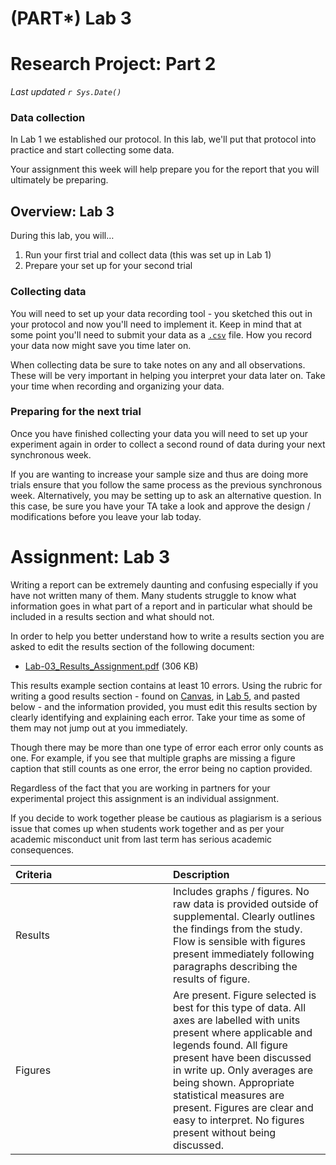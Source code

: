 # (PART\*) Lab 3 {-}

# Research Project: Part 2 {-}

*Last updated `r Sys.Date()`*

### Data collection {-}

In Lab 1 we established our protocol. In this lab, we\'ll put that protocol into practice and start collecting some data.

Your assignment this week will help prepare you for the report that you will ultimately be preparing.

## Overview: Lab 3 {-}

During this lab, you will...

1. Run your first trial and collect data (this was set up in Lab 1)
2. Prepare your set up for your second trial

### Collecting data {-}

You will need to set up your data recording tool - you sketched this out in your protocol and now you\'ll need to implement it. Keep in mind that at some point you\'ll need to submit your data as a <a href="https://ubco-biology.github.io/Procedures-and-Guidelines/glossary#Comma-separated-values-(CSV)-file">`.csv`</a> file. How you record your data now might save you time later on.

When collecting data be sure to take notes on any and all observations. These will be very important in helping you interpret your data later on. Take your time when recording and organizing your data.

### Preparing for the next trial {-}

Once you have finished collecting your data you will need to set up your experiment again in order to collect a second round of data during your next synchronous week.

If you are wanting to increase your sample size and thus are doing more trials ensure that you follow the same process as the previous synchronous week. Alternatively, you may be setting up to ask an alternative question. In this case, be sure you have your TA take a look and approve the design / modifications before you leave your lab today.

# Assignment: Lab 3 {-}

Writing a report can be extremely daunting and confusing especially if you have not written many of them. Many students struggle to know what information goes in what part of a report and in particular what should be included in a results section and what should not.

In order to help you better understand how to write a results section you are asked to edit the results section of the following document:

* [Lab-03_Results_Assignment.pdf](files/lab-3_report/Lab-03_Results_Assignment.pdf) (306 KB)

This results example section contains at least 10 errors. Using the rubric for writing a good results section - found on [Canvas](https://canvas.ubc.ca), in [Lab 5](05-Lab-5#rubric.html), and pasted below - and the information provided, you must edit this results section by clearly identifying and explaining each error. Take your time as some of them may not jump out at you immediately.

Though there may be more than one type of error each error only counts as one. For example, if you see that multiple graphs are missing a figure caption that still counts as one error, the error being no caption provided.

<div class = "flag">
Regardless of the fact that you are working in partners for your experimental project this assignment is an individual assignment.
</div>

If you decide to work together please be cautious as plagiarism is a serious issue that comes up when students work together and as per your academic misconduct unit from last term has serious academic consequences.

| Criteria | Description |
| :--- | :--- |
| Results | Includes graphs / figures. No raw data is provided outside of supplemental. Clearly outlines the findings from the study. Flow is sensible with figures present immediately following paragraphs describing the results of figure. |
| Figures | Are present. Figure selected is best for this type of data. All axes are labelled with units present where applicable and legends found. All figure present have been discussed in write up. Only averages are being shown. Appropriate statistical measures are present. Figures are clear and easy to interpret. No figures present without being discussed. |




